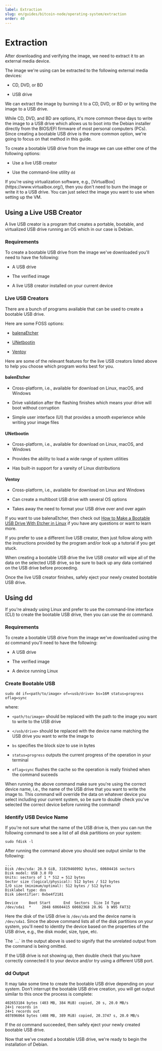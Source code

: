 ```yaml
---
label: Extraction
slug: en/guides/bitcoin-node/operating-system/extraction
order: 40
---
```



# Extraction

After downloading and verifying the image, we need to extract it to an external media device.

The image we're using can be extracted to the following external media devices:

- CD, DVD, or BD

- USB drive

We can extract the image by burning it to a CD, DVD, or BD or by writing the image to a USB drive.

While CD, DVD, and BD are options, it's more common these days to write the image to a USB drive which allows us to boot into the Debian installer directly from the BIOS/EFI firmware of most personal computers (PCs). Since creating a bootable USB drive is the more common option, we're going to focus on that method in this guide.

To create a bootable USB drive from the image we can use either one of the following options:

- Use a live USB creator

- Use the command-line utility `dd`

<Callout client:load type="tip">
  If you're using virtualization software, e.g., [VirtualBox](https://www.virtualbox.org/), then you don't need to burn the image or write it to a USB drive. You can just select the image you want to use when setting up the VM.
</Callout>

## Using a Live USB Creator

A live USB creator is a program that creates a portable, bootable, and virtualized USB drive running an OS which in our case is Debian.

### Requirements

To create a bootable USB drive from the image we've downloaded you'll need to have the following:

- A USB drive

- The verified image

- A live USB creator installed on your current device

### Live USB Creators

There are a bunch of programs available that can be used to create a bootable USB drive.

Here are some FOSS options:

- [balenaEtcher](https://etcher.balena.io/)

- [UNetbootin](https://unetbootin.github.io/)

- [Ventoy](https://ventoy.net/en/index.html)

Here are some of the relevant features for the live USB creators listed above to help you choose which program works best for you.

#### balenEtcher

- Cross-platform, i.e., available for download on Linux, macOS, and Windows

- Drive validation after the flashing finishes which means your drive will boot without corruption

- Simple user interface (UI) that provides a smooth experience while writing your image files

#### UNetbootin

- Cross-platform, i.e., available for download on Linux, macOS, and Windows

- Provides the ability to load a wide range of system utilities

- Has built-in support for a vareity of Linux distributions

#### Ventoy

- Cross-platform, i.e., available for download on Linux and Windows

- Can create a multiboot USB drive with several OS options

- Takes away the need to format your USB drive over and over again

If you want to use balenaEtcher, then check out [How to Make a Bootable USB Drive With Etcher in Linux](https://www.makeuseof.com/create-bootable-usb-drive-with-etcher-linux/) if you have any questions or want to learn more.

If you prefer to use a different live USB creator, then just follow along with the instructions provided by the program and/or look up a tutorial if you get stuck.

<Callout client:load type="warning">
  When creating a bootable USB drive the live USB creator will wipe all of the data on the selected USB drive, so be sure to back up any data contained on the USB drive before proceeding.
</Callout>

Once the live USB creator finishes, safely eject your newly created bootable USB drive.

## Using dd

If you're already using Linux and prefer to use the command-line interface (CLI) to create the bootable USB drive, then you can use the `dd` command.

### Requirements

To create a bootable USB drive from the image we've downloaded using the `dd` command you'll need to have the following:

- A USB drive

- The verified image

- A device running Linux

### Create Bootable USB

```sh:Create Bootable USB
sudo dd if=<path/to/image> of=<usb/drive> bs=16M status=progress oflag=sync
```

where:

- `<path/to/image>` should be replaced with the path to the image you want to write to the USB drive

- `</usb/drive>` should be replaced with the device name matching the USB drive you want to write the image to

- `bs` specifies the block size to use in bytes

- `status=progress` outputs the current progress of the operation in your terminal

- `oflag=sync` flushes the cache so the operation is really finished when the command suceeds

<Callout client:load type="warning">
  When running the above command make sure you're using the correct device name, i.e., the name of the USB drive that you want to write the image to. This command will override the data on whatever device you select including your current system, so be sure to double check you've selected the correct device before running the command!
</Callout>

### Identify USB Device Name

If you're not sure what the name of the USB drive is, then you can run the following command to see a list of all disk partitions on your system:

```sh:List Disk Partitions
sudo fdisk -l
```

After running the command above you should see output similar to the following:

```sh:Disk Partitions List
...
Disk /dev/sda: 28.9 GiB, 31029460992 bytes, 60604416 sectors
Disk model: USB 3.0 FD
Units: sectors of 1 * 512 = 512 bytes
Sector size (logical/physical): 512 bytes / 512 bytes
I/O size (minimum/optimal): 512 bytes / 512 bytes
Disklabel type: dos
Disk identifier: 0xbe4f2181

Device     Boot Start      End  Sectors  Size Id Type
/dev/sda1  *     2048 60604415 60602368 28.9G  b W95 FAT32
```

Here the disk of the USB drive is `/dev/sda` and the device name is `/dev/sda1`. Since the above command lists all of the disk partitions on your system, you'll need to identity the device based on the properties of the USB drive, e.g., the disk model, size, type, etc.

<Callout client:load type="info">
  The `...` in the output above is used to signify that the unrelated output from the command is being omitted.
</Callout>

If the USB drive is not showing up, then double check that you have correctly connected it to your device and/or try using a different USB port.

### dd Output

It may take some time to create the bootable USB drive depending on your system. Don’t interrupt the bootable USB drive creation, you will get output similar to this once the process is complete:

```sh:dd Output
402653184 bytes (403 MB, 384 MiB) copied, 20 s, 20.0 MB/s
24+1 records in
24+1 records out
407896064 bytes (408 MB, 389 MiB) copied, 20.3747 s, 20.0 MB/s
```

If the `dd` command succeeded, then safely eject your newly created bootable USB drive.

Now that we've created a bootable USB drive, we're ready to begin the installation of Debian.

